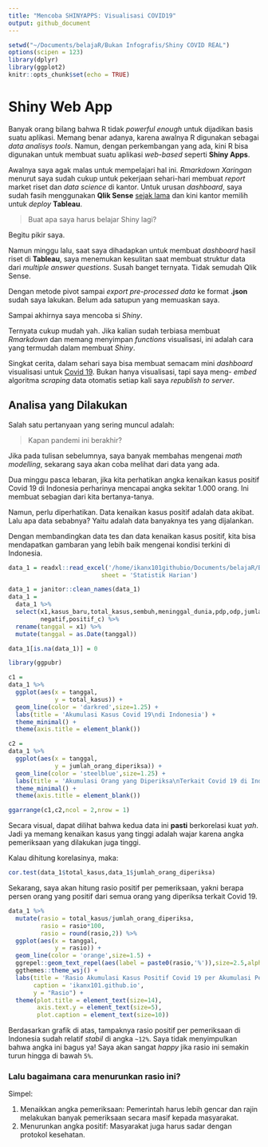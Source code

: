 ```yaml
---
title: "Mencoba SHINYAPPS: Visualisasi COVID19"
output: github_document
---
```


```r
setwd("~/Documents/belajaR/Bukan Infografis/Shiny COVID REAL")
options(scipen = 123)
library(dplyr)
library(ggplot2)
knitr::opts_chunk$set(echo = TRUE)
```

# Shiny Web App

Banyak orang bilang bahwa R tidak _powerful enough_ untuk dijadikan basis suatu aplikasi. Memang benar adanya, karena awalnya R digunakan sebagai _data analisys tools_. Namun, dengan perkembangan yang ada, kini R bisa digunakan untuk membuat suatu aplikasi _web-based_ seperti __Shiny Apps__.

Awalnya saya agak malas untuk mempelajari hal ini. _Rmarkdown Xaringan_ menurut saya sudah cukup untuk pekerjaan sehari-hari membuat _report_ market riset dan _data science_ di kantor. Untuk urusan _dashboard_, saya sudah fasih menggunakan __Qlik Sense__ [sejak lama](https://passingthroughresearcher.wordpress.com/2015/06/22/big-data-series-your-big-data-project-starts-with-your-own-data/) dan kini kantor memilih untuk _deploy_ __Tableau__.

> Buat apa saya harus belajar Shiny lagi?

Begitu pikir saya.

Namun minggu lalu, saat saya dihadapkan untuk membuat _dashboard_ hasil riset di __Tableau__, saya menemukan kesulitan saat membuat struktur data dari _multiple answer questions_. Susah banget ternyata. Tidak semudah Qlik Sense. 

Dengan metode pivot sampai _export pre-processed data_ ke format __.json__ sudah saya lakukan. Belum ada satupun yang memuaskan saya.

Sampai akhirnya saya mencoba si _Shiny_.

Ternyata cukup mudah yah. Jika kalian sudah terbiasa membuat _Rmarkdown_ dan memang menyimpan _functions_ visualisasi, ini adalah cara yang termudah dalam membuat _Shiny_.

Singkat cerita, dalam sehari saya bisa membuat semacam mini _dashboard_ visualisasi untuk [Covid 19](https://ikanx.shinyapps.io/covid_19/). Bukan hanya visualisasi, tapi saya meng- _embed_ algoritma _scraping_ data otomatis setiap kali saya _republish to server_.

## Analisa yang Dilakukan

Salah satu pertanyaan yang sering muncul adalah:

> Kapan pandemi ini berakhir?

Jika pada tulisan sebelumnya, saya banyak membahas mengenai _math modelling_, sekarang saya akan coba melihat dari data yang ada.

Dua minggu pasca lebaran, jika kita perhatikan angka kenaikan kasus positif Covid 19 di Indonesia perharinya mencapai angka sekitar 1.000 orang. Ini membuat sebagian dari kita bertanya-tanya.

Namun, perlu diperhatikan. Data kenaikan kasus positif adalah data akibat. Lalu apa data sebabnya? Yaitu adalah data banyaknya tes yang dijalankan.

Dengan membandingkan data tes dan data kenaikan kasus positif, kita bisa mendapatkan gambaran yang lebih baik mengenai kondisi terkini di Indonesia.

```r
data_1 = readxl::read_excel('/home/ikanx101githubio/Documents/belajaR/Bukan Infografis/Shiny COVID REAL/realshinycovid/DaMen/COVID-19 di Indonesia @kawalcovid19.xlsx',
                          sheet = 'Statistik Harian')

data_1 = janitor::clean_names(data_1)
data_1 = 
  data_1 %>% 
  select(x1,kasus_baru,total_kasus,sembuh,meninggal_dunia,pdp,odp,jumlah_orang_diperiksa,
         negatif,positif_c) %>% 
  rename(tanggal = x1) %>% 
  mutate(tanggal = as.Date(tanggal))

data_1[is.na(data_1)] = 0

library(ggpubr)

c1 = 
data_1 %>% 
  ggplot(aes(x = tanggal,
             y = total_kasus)) +
  geom_line(color = 'darkred',size=1.25) +
  labs(title = 'Akumulasi Kasus Covid 19\ndi Indonesia') +
  theme_minimal() +
  theme(axis.title = element_blank())

c2 = 
data_1 %>% 
  ggplot(aes(x = tanggal,
             y = jumlah_orang_diperiksa)) +
  geom_line(color = 'steelblue',size=1.25) +
  labs(title = 'Akumulasi Orang yang Diperiksa\nTerkait Covid 19 di Indonesia') +
  theme_minimal() +
  theme(axis.title = element_blank())

ggarrange(c1,c2,ncol = 2,nrow = 1)
```

Secara visual, dapat dilihat bahwa kedua data ini __pasti__ berkorelasi kuat _yah_. Jadi ya memang kenaikan kasus yang tinggi adalah wajar karena angka pemeriksaan yang dilakukan juga tinggi.

Kalau dihitung korelasinya, maka:

```r
cor.test(data_1$total_kasus,data_1$jumlah_orang_diperiksa)
```

Sekarang, saya akan hitung rasio positif per pemeriksaan, yakni berapa persen orang yang positif dari semua orang yang diperiksa terkait Covid 19.

```r
data_1 %>% 
  mutate(rasio = total_kasus/jumlah_orang_diperiksa,
         rasio = rasio*100,
         rasio = round(rasio,2)) %>% 
  ggplot(aes(x = tanggal,
             y = rasio)) +
  geom_line(color = 'orange',size=1.5) +
  ggrepel::geom_text_repel(aes(label = paste0(rasio,'%')),size=2.5,alpha=.4) +
  ggthemes::theme_wsj() +
  labs(title = 'Rasio Akumulasi Kasus Positif Covid 19 per Akumulasi Pemeriksaan Harian',
       caption = 'ikanx101.github.io',
       y = "Rasio") +
  theme(plot.title = element_text(size=14),
        axis.text.y = element_text(size=5),
        plot.caption = element_text(size=10))
```

Berdasarkan grafik di atas, tampaknya rasio positif per pemeriksaan di Indonesia sudah relatif _stabil_ di angka `~12%`. Saya tidak menyimpulkan bahwa angka ini bagus ya! Saya akan sangat _happy_ jika rasio ini semakin turun hingga di bawah `5%`.

### Lalu bagaimana cara menurunkan rasio ini?

Simpel:

1. Menaikkan angka pemeriksaan: Pemerintah harus lebih gencar dan rajin melakukan banyak pemeriksaan secara masif kepada masyarakat.
2. Menurunkan angka positif: Masyarakat juga harus sadar dengan protokol kesehatan.